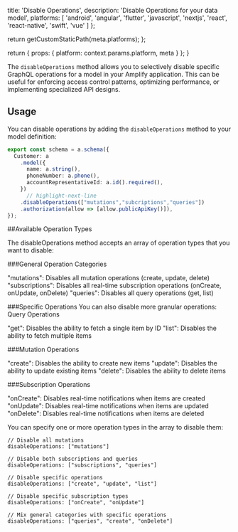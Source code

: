 
  title: 'Disable Operations',
  description:
    'Disable Operations for your data model',
  platforms: [
    'android',
    'angular',
    'flutter',
    'javascript',
    'nextjs',
    'react',
    'react-native',
    'swift',
    'vue'
  ]
};

  return getCustomStaticPath(meta.platforms);
};

  return {
    props: {
      platform: context.params.platform,
      meta
    }
  };
}

The `disableOperations` method allows you to selectively disable specific GraphQL operations for a model in your Amplify application. This can be useful for enforcing access control patterns, optimizing performance, or implementing specialized API designs.

## Usage
You can disable operations by adding the `disableOperations` method to your model definition:

```ts title="amplify/data/resource.ts"
export const schema = a.schema({
  Customer: a
    .model({
      name: a.string(),
      phoneNumber: a.phone(),
      accountRepresentativeId: a.id().required(),
    })
      // highlight-next-line
    .disableOperations(["mutations","subcriptions","queries"])
    .authorization(allow => [allow.publicApiKey()]),
});
```

##Available Operation Types

The disableOperations method accepts an array of operation types that you want to disable:

###General Operation Categories

"mutations": Disables all mutation operations (create, update, delete)
"subscriptions": Disables all real-time subscription operations (onCreate, onUpdate, onDelete)
"queries": Disables all query operations (get, list)

###Specific Operations
You can also disable more granular operations:
Query Operations

"get": Disables the ability to fetch a single item by ID
"list": Disables the ability to fetch multiple items

###Mutation Operations

"create": Disables the ability to create new items
"update": Disables the ability to update existing items
"delete": Disables the ability to delete items

###Subscription Operations

"onCreate": Disables real-time notifications when items are created
"onUpdate": Disables real-time notifications when items are updated
"onDelete": Disables real-time notifications when items are deleted

You can specify one or more operation types in the array to disable them:

```
// Disable all mutations
disableOperations: ["mutations"]

// Disable both subscriptions and queries
disableOperations: ["subscriptions", "queries"]

// Disable specific operations
disableOperations: ["create", "update", "list"]

// Disable specific subscription types
disableOperations: ["onCreate", "onUpdate"]

// Mix general categories with specific operations
disableOperations: ["queries", "create", "onDelete"]
```
